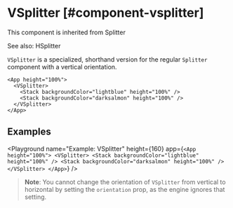 
# VSplitter [#component-vsplitter]

This component is inherited from <SmartLink href="/components/Splitter">Splitter</SmartLink>

See also: <SmartLink href="/components/HSplitter">HSplitter</SmartLink>

`VSplitter` is a specialized, shorthand version for the regular `Splitter` component with a vertical orientation.

```ueml copy
<App height="100%">
  <VSplitter>
    <Stack backgroundColor="lightblue" height="100%" />
    <Stack backgroundColor="darksalmon" height="100%" />
  </VSplitter>
</App>
```

## Examples

<Playground
  name="Example: VSplitter"
  height={160}
  app={`
  <App height="100%">
    <VSplitter>
      <Stack backgroundColor="lightblue" height="100%" />
      <Stack backgroundColor="darksalmon" height="100%" />
    </VSplitter>
  </App>
  `}
/>

> **Note**: You cannot change the orientation of `VSplitter` from vertical to horizontal by setting the `orientation` prop, as the engine ignores that setting.


